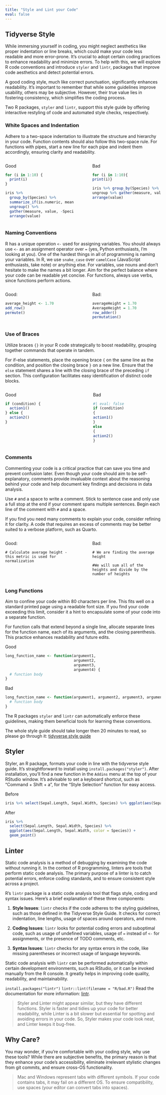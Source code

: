 ```yaml
---
title: "Style and Lint your Code"
eval: false
---
```


## Tidyverse Style 
While immersing yourself in coding, you might neglect aesthetics like proper indentation or line breaks, which could make your code less readable and more error-prone. It's crucial to adopt certain coding practices to enhance readability and minimize errors. To help with this, we will explore R code conventions and introduce `styler` and `lintr`, packages that improve code aesthetics and detect potential errors.

A good coding style, much like correct punctuation, significantly enhances readability. It's important to remember that while some guidelines improve usability, others may be subjective. However, their true value lies in fostering consistency, which simplifies the coding process.

Two R packages, `styler` and `lintr`, support this style guide by offering interactive restyling of code and automated style checks, respectively.

### White Spaces and Indentation

Adhere to a two-space indentation to illustrate the structure and hierarchy in your code. Function contents should also follow this two-space rule. For functions with pipes, start a new line for each pipe and indent them accordingly, ensuring clarity and readability.

::::: columns

::: {.column width="48%"}

Good
```r
for (i in 1:10) {
  print(i)
}

iris %>%
  group_by(Species) %>%
  summarize_if(is.numeric, mean) %>%
  ungroup() %>%
  gather(measure, value, -Species) %>%
  arrange(value)
```
:::

::: {.column width="4%"}
<!-- empty column to create gap -->
:::

::: {.column width="48%"}

Bad
```r
for (i in 1:10){
print(i)}

iris %>% group_by(Species) %>% summarize_all(mean) %>%
ungroup %>% gather(measure, value, -Species) %>%
arrange(value)
```
:::

:::::

### Naming Conventions

R has a unique operation `<-` used for assigning variables. You should always use `<-` as an assignment operator over `=` (yes, Python enthusiasts, I'm looking at you). One of the hardest things in all of programming is naming your variables. In R, we use `snake_case` over `camelCase` (JavaScript enthusiasts, take note) or anything else. For variables, use nouns and don't hesitate to make the names a bit longer. Aim for the perfect balance where your code can be readable yet concise. For functions, always use verbs, since functions perform actions.

::::: columns

::: {.column width="48%"}

Good:
```r
average_height <- 1.70
add_row()
permute()
```
:::

::: {.column width="4%"}
<!-- empty column to create gap -->
:::

::: {.column width="48%"}

Bad:
```r
averageHeight = 1.70
AverageHeight = 1.70
row_adder()
permutation()
```

:::

:::::


### Use of Braces

Utilize braces `{}` in your R code strategically to boost readability, grouping together commands that operate in tandem.

For if-else statements, place the opening brace `{` on the same line as the condition, and position the closing brace `}` on a new line. Ensure that the `else` statement shares a line with the closing brace of the preceding `if` section. This configuration facilitates easy identification of distinct code blocks.


::::: columns

::: {.column width="43%"}



Good
```r
if (condition) {
  action1()
} else {
  action2()
}
```
:::

::: {.column width="4%"}
<!-- empty column to create gap -->
:::

::: {.column width="43%"}

Bad
```r
#| eval: false
if (condition) 
{
action1()
}
else 
{
action2()
}
```
:::

:::::

### Comments

Commenting your code is a critical practice that can save you time and prevent confusion later. Even though your code should aim to be self-explanatory, comments provide invaluable context about the reasoning behind your code and help document key findings and decisions in data analysis. 

Use `#` and a space to write a comment. Stick to sentence case and only use a full stop at the end if your comment spans multiple sentences. Begin each line of the comment with `#` and a space.

If you find you need many comments to explain your code, consider refining it for clarity. A code that requires an excess of comments may be better suited to a verbose platform, such as Quarto.

::::: columns


::: {.column width="48%"}

Good: 
```
# Calculate average height - this metric is used for normalization
```
:::

::: {.column width="4%"}
<!-- empty column to create gap -->
:::

::: {.column width="48%"}

Bad: 
```
# We are finding the average height

#We will sum all of the heights and divide by the number of heights
```
:::

:::::



### Long Functions

Aim to confine your code within 80 characters per line. This fits well on a standard printed page using a readable font size. If you find your code exceeding this limit, consider it a hint to encapsulate some of your code into a separate function.

For function calls that extend beyond a single line, allocate separate lines for the function name, each of its arguments, and the closing parenthesis. This practice enhances readability and future edits.


Good
```r
long_function_name <- function(argument1,
                               argument2,
                               argument3,
                               argument4) {
  # function body
}
```


Bad
```r
long_function_name <- function(argument1, argument2, argument3, argument4) {
  # function body
}
```


The R packages `styler` and `lintr` can automatically enforce these guidelines, making them beneficial tools for learning these conventions.

The whole style guide should take longer then 20 minutes to read, so please go through it: [tidyverse style guide](https://style.tidyverse.org/index.html)


## Styler

Styler, an R package, formats your code in line with the tidyverse style guide. It's straightforward to install using `install.packages("styler")`. After installation, you'll find a new function in the `Addins` menu at the top of your RStudio window. It's advisable to set a keyboard shortcut, such as "Command + Shift + a", for the "Style Selection" function for easy access.

Before
```r
iris %>% select(Sepal.Length, Sepal.Width, Species) %>% ggplot(aes(Sepal.Length, Sepal.Width, color = Species)) + geom_point()
```
After
```r
iris %>%
  select(Sepal.Length, Sepal.Width, Species) %>%
  ggplot(aes(Sepal.Length, Sepal.Width, color = Species)) +
  geom_point()
```

## Linter

Static code analysis is a method of debugging by examining the code without running it. In the context of R programming, linters are tools that perform static code analysis. The primary purpose of a linter is to catch potential errors, enforce coding standards, and to ensure consistent style across a project.

R's `lintr` package is a static code analysis tool that flags style, coding and syntax issues. Here's a brief explanation of these three components:

1. **Style Issues**: `lintr` checks if the code adheres to the styling guidelines, such as those defined in the Tidyverse Style Guide. It checks for correct indentation, line lengths, usage of spaces around operators, and more.

2. **Coding Issues**: `lintr` looks for potential coding errors and suboptimal code, such as usage of undefined variables, usage of `=` instead of `<-` for assignments, or the presence of TODO comments, etc.

3. **Syntax Issues**: `lintr` checks for any syntax errors in the code, like missing parentheses or incorrect usage of language keywords.

Static code analysis with `lintr` can be performed automatically within certain development environments, such as RStudio, or it can be invoked manually from the R console. It greatly helps in improving code quality, readability, and maintainability.

`install.packages("lintr")` 
`lintr::lint(filename = "R/bad.R")`
Read the documentation for more information: [lintr](https://lintr.r-lib.org/index.html).

> Styler and Linter might appear similar, but they have different functions. Styler is faster and tidies up your code for better readability, while Linter is a bit slower but essential for spotting and avoiding errors in your code. So, Styler makes your code look neat, and Linter keeps it bug-free.

## Why Care?

You may wonder, if you're comfortable with your coding style, why use these tools?
While there are subjective benefits, the primary reason is that they enhance your code's accessibility,
eliminate irrelevant stylistic changes from git commits, and ensure cross-OS functionality.

> Mac and Windows represent tabs with different symbols. If your code contains tabs,
it may fail on a different OS. To ensure compatibility, use spaces (your editor can convert tabs into spaces).

